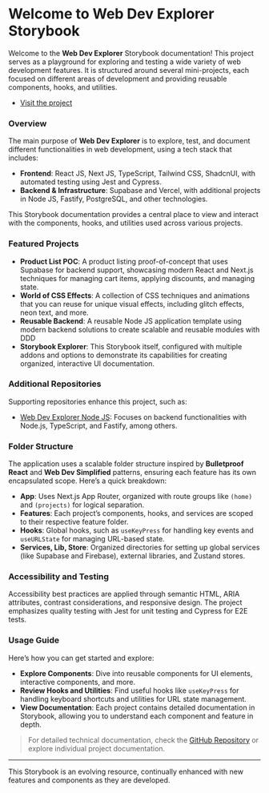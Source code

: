 
<Meta title="Welcome" />

# Welcome to Web Dev Explorer Storybook

Welcome to the **Web Dev Explorer** Storybook documentation! This project serves as a playground for exploring and testing a wide variety of web development features. It is structured around several mini-projects, each focused on different areas of development and providing reusable components, hooks, and utilities.

- [Visit the project](https://web-dev-explorer-next-kv4t.vercel.app/)

### Overview

The main purpose of **Web Dev Explorer** is to explore, test, and document different functionalities in web development, using a tech stack that includes:

- **Frontend**: React JS, Next JS, TypeScript, Tailwind CSS, ShadcnUI, with automated testing using Jest and Cypress.
- **Backend & Infrastructure**: Supabase and Vercel, with additional projects in Node JS, Fastify, PostgreSQL, and other technologies.

This Storybook documentation provides a central place to view and interact with the components, hooks, and utilities used across various projects.

### Featured Projects

- **Product List POC**: A product listing proof-of-concept that uses Supabase for backend support, showcasing modern React and Next.js techniques for managing cart items, applying discounts, and managing state.
- **World of CSS Effects**: A collection of CSS techniques and animations that you can reuse for unique visual effects, including glitch effects, neon text, and more.
- **Reusable Backend**: A reusable Node JS application template using modern backend solutions to create scalable and reusable modules with DDD
- **Storybook Explorer**: This Storybook itself, configured with multiple addons and options to demonstrate its capabilities for creating organized, interactive UI documentation.

### Additional Repositories

Supporting repositories enhance this project, such as:

- [Web Dev Explorer Node JS](https://github.com/Sergie-AGA/web-dev-explorer-nodejs): Focuses on backend functionalities with Node.js, TypeScript, and Fastify, among others.

### Folder Structure

The application uses a scalable folder structure inspired by **Bulletproof React** and **Web Dev Simplified** patterns, ensuring each feature has its own encapsulated scope. Here’s a quick breakdown:

- **App**: Uses Next.js App Router, organized with route groups like `(home)` and `(projects)` for logical separation.
- **Features**: Each project’s components, hooks, and services are scoped to their respective feature folder.
- **Hooks**: Global hooks, such as `useKeyPress` for handling key events and `useURLState` for managing URL-based state.
- **Services, Lib, Store**: Organized directories for setting up global services (like Supabase and Firebase), external libraries, and Zustand stores.

### Accessibility and Testing

Accessibility best practices are applied through semantic HTML, ARIA attributes, contrast considerations, and responsive design. The project emphasizes quality testing with Jest for unit testing and Cypress for E2E tests.

### Usage Guide

Here’s how you can get started and explore:

- **Explore Components**: Dive into reusable components for UI elements, interactive components, and more.
- **Review Hooks and Utilities**: Find useful hooks like `useKeyPress` for handling keyboard shortcuts and utilities for URL state management.
- **View Documentation**: Each project contains detailed documentation in Storybook, allowing you to understand each component and feature in depth.

> For detailed technical documentation, check the [GitHub Repository](https://github.com/Sergie-AGA/web-dev-explorer-next) or explore individual project documentation.

---

This Storybook is an evolving resource, continually enhanced with new features and components as they are developed.
